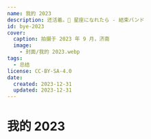 ```yaml
---
name: 我的 2023
description: 还活着。🎵 星座になれたら - 結束バンド
id: bye-2023
cover:
  caption: 拍摄于 2023 年 9 月，济南
  image:
    - 封面/我的 2023.webp
tags:
  - 总结
license: CC-BY-SA-4.0
date:
  created: 2023-12-31
  updated: 2023-12-31
---
```



# 我的 2023

<Music
  title="星座になれたら"
  description="若能化作星座 / TV动画《孤独摇滚！》插曲 "
  artist="結束バンド"
  album="星座になれたら"
  src="音乐/結束バンド - 星座になれたら.mp3"
  cover="音乐/結束バンド - 星座になれたら.webp"
/>
